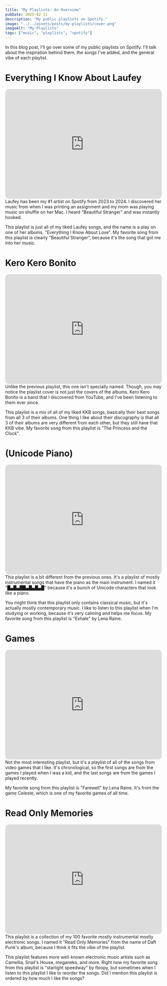 ```yaml
---
title: "My Playlists: An Overview"
pubDate: 2025-02-11
description: "My public playlists on Spotify."
image: "../../assets/posts/my-playlists/cover.png"
imageAlt: "My Playlists"
tags: ["music", "playlists", "spotify"]
---
```


In this blog post, I'll go over some of my public playlists on Spotify. I'll talk about the inspiration behind them, the songs I've added, and the general vibe of each playlist.

# Everything I Know About Laufey

<iframe
  style="border-radius:12px"
  src="https://open.spotify.com/embed/playlist/3X8ZcYKaSqxza2qVt17u6S?utm_source=generator"
  width="100%"
  height="352"
  frameBorder="0"
  allowfullscreen=""
  allow="autoplay; clipboard-write; encrypted-media; fullscreen; picture-in-picture"
  loading="lazy"
></iframe>
Laufey has been my #1 artist on Spotify from 2023 to 2024. I discovered her
music from when I was printing an assignment and my mom was playing music on
shuffle on her Mac. I heard "Beautiful Stranger" and was instantly hooked.

This playlist is just all of my liked Laufey songs, and the name is a play on one of her albums, "Everything I Know About Love".
My favorite song from this playlist is clearly "Beautiful Stranger", because it's the song that got me into her music.

# Kero Kero Bonito

<iframe
  style="border-radius:12px"
  src="https://open.spotify.com/embed/playlist/2BzA6C5YnLKS3CVnrv3Iv1?utm_source=generator"
  width="100%"
  height="352"
  frameBorder="0"
  allowfullscreen=""
  allow="autoplay; clipboard-write; encrypted-media; fullscreen; picture-in-picture"
  loading="lazy"
></iframe>
Unlike the previous playlist, this one isn't specially named. Though, you may
notice the playlist cover is not just the covers of the albums. Kero Kero Bonito
is a band that I discovered from YouTube, and I've been listening to them ever
since.

This playlist is a mix of all of my liked KKB songs, basically their best songs from
all 3 of their albums. One thing I like about their discography is that all 3 of their albums
are very different from each other, but they still have that KKB vibe. My favorite song from this playlist is "The Princess and the Clock".

# (Unicode Piano)

<iframe
  style="border-radius:12px"
  src="https://open.spotify.com/embed/playlist/1PAgdJVRPDTXnntEWYMBYC?utm_source=generator"
  width="100%"
  height="352"
  frameBorder="0"
  allowfullscreen=""
  allow="autoplay; clipboard-write; encrypted-media; fullscreen; picture-in-picture"
  loading="lazy"
></iframe>
This playlist is a bit different from the previous ones. It's a playlist of
mostly instrumental songs that have the piano as the main instrument. I named it
"█▄█▄██▄█▄█▄█" because it's a bunch of Unicode characters that look like a
piano.

You might think that this playlist only contains classical music, but it's actually mostly contemporary music.
I like to listen to this playlist when I'm studying or working, because it's very calming and helps me focus.
My favorite song from this playlist is "Exhale" by Lena Raine.

# Games

<iframe
  style="border-radius:12px"
  src="https://open.spotify.com/embed/playlist/6B0VaGUeGBeEUtD2tW2pKT?utm_source=generator"
  width="100%"
  height="352"
  frameBorder="0"
  allowfullscreen=""
  allow="autoplay; clipboard-write; encrypted-media; fullscreen; picture-in-picture"
  loading="lazy"
></iframe>
Not the most interesting playlist, but it's a playlist of all of the songs from
video games that I like. It's chronological, so the first songs are from the
games I played when I was a kid, and the last songs are from the games I played
recently.

My favorite song from this playlist is "Farewell" by Lena Raine. It's from the game Celeste, which is one of my favorite games of all time.

# Read Only Memories

<iframe
  style="border-radius:12px"
  src="https://open.spotify.com/embed/playlist/3RgKI57NdKrKFuHQUOcz5w?utm_source=generator"
  width="100%"
  height="352"
  frameBorder="0"
  allowfullscreen=""
  allow="autoplay; clipboard-write; encrypted-media; fullscreen; picture-in-picture"
  loading="lazy"
></iframe>
This playlist is a collection of my 100 favorite mostly instrumental mostly
electronic songs. I named it "Read Only Memories" from the name of Daft Punk's
album, because I think it fits the vibe of the playlist.

This playlist features more well-known electronic music artists such as Camellia, Snail's House, meganeko, and more.
Right now my favorite song from this playlist is "starlight speedway" by floopy, but sometimes when I listen
to this playlist I like to reorder the songs. Did I mention this playlist is ordered by how much I like the songs?
